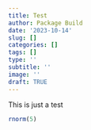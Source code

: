 ```yaml
---
title: Test
author: Package Build
date: '2023-10-14'
slug: []
categories: []
tags: []
type: ''
subtitle: ''
image: ''
draft: TRUE
---
```


This is just a test

```r
rnorm(5)
```